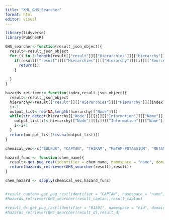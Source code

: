 ```yaml
---
title: "XML_GHS_Searcher"
format: html
editor: visual
---
```


```r
library(tidyverse)
library(PubChemR)
```

```r
GHS_searcher<-function(result_json_object){
  result<-result_json_object
  for (i in 1:length(result[["result"]][["Hierarchies"]][["Hierarchy"]])){
    if(result[["result"]][["Hierarchies"]][["Hierarchy"]][[i]][["SourceName"]]=="GHS Classification (UNECE)"){
      return(i)
    }
          
  }
}
```

```r
hazards_retriever<-function(index,result_json_object){
  result<-result_json_object
  hierarchy<-result[["result"]][["Hierarchies"]][["Hierarchy"]][[index]]
  i<-1
  output_list<-rep(NA,length(hierarchy[["Node"]]))
  while(str_detect(hierarchy[["Node"]][[i]][["Information"]][["Name"]],"H") & i<length(hierarchy[["Node"]])){
    output_list[i]<-hierarchy[["Node"]][[i]][["Information"]][["Name"]]
    i<-i+1
  }
  return(output_list[!is.na(output_list)])
}
```

```r

chemical_vec<-c("SULFUR", "CAPTAN", "THIRAM", "METAM-POTASSIUM", "METAM-SODIUM", "MALATHION", "PENDIMETHALIN", "CYPRODINIL", "BIFENAZATE")

hazard_func <- function(chem_name){
  result<-get_pug_rest(identifier = chem_name, namespace = "name", domain = "compound",operation="classification", output = "JSON")
  return(hazards_retriever(GHS_searcher(result),result))
}

chem_hazard <- sapply(chemical_vec,hazard_func)


#result_captan<-get_pug_rest(identifier = "CAPTAN", namespace = "name", domain = "compound",operation="classification", output = "JSON")
#hazards_retriever(GHS_searcher(result_captan),result_captan)

#result_d<-get_pug_rest(identifier = "81301", namespace = "cid", domain = "compound",operation="classification", output = "JSON")
#hazards_retriever(GHS_searcher(result_d),result_d)

```
